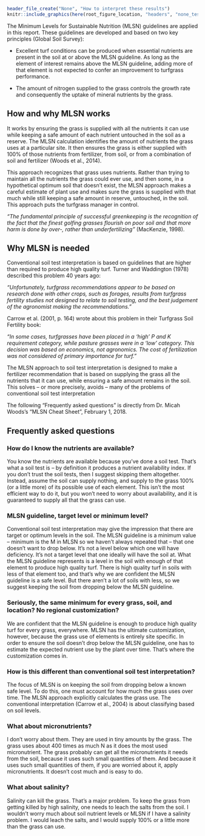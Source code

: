 
```r
header_file_create("None", "How to interpret these results")
knitr::include_graphics(here(root_figure_location, "headers", "none_testing_how_to_interpret_these_results_plot.png"))
```

The Minimum Levels for Sustainable Nutrition (MLSN) guidelines are applied in this report. These guidelines are developed and based on two key principles (Global Soil Survey):


* Excellent turf conditions can be produced when essential nutrients are present in the soil at or above the MLSN guideline. As long as the element of interest remains above the MLSN guideline, adding more of that element is not expected to confer an improvement to turfgrass performance.  

* The amount of nitrogen supplied to the grass controls the growth rate and consequently the uptake of mineral nutrients by the grass.


## How and why MLSN works

It works by ensuring the grass is supplied with all the nutrients it can use while keeping a safe amount of each nutrient untouched in the soil as a reserve. The MLSN calculation identifies the amount of nutrients the grass uses at a particular site. It then ensures the grass is either supplied with 100% of those nutrients from fertilizer, from soil, or from a combination of soil and fertilizer (Woods et al., 2014).


This approach recognizes that grass uses nutrients. Rather than trying to maintain all the nutrients the grass could ever use, and then some, in a hypothetical optimum soil that doesn’t exist, the MLSN approach makes a careful estimate of plant use and makes sure the grass is supplied with that much while still keeping a safe amount in reserve, untouched, in the soil. This approach puts the turfgrass manager in control. 

_“The fundamental principle of successful greenkeeping is the recognition of the fact that the finest golfing grasses flourish on poor soil and that more harm is done by over-, rather than underfertilizing”_ (MacKenzie, 1998). 

## Why MLSN is needed

Conventional soil test interpretation is based on guidelines that are higher than required to produce high quality turf. Turner and Waddington (1978) described this problem 40 years ago: 

_“Unfortunately, turfgrass recommendations appear to be based on research done with other crops, such as forages, results from turfgrass fertility studies not designed to relate to soil testing, and the best judgement of the agronomist making the recommendations.”_

Carrow et al. (2001, p. 164) wrote about this problem in their Turfgrass Soil Fertility book: 

_“In some cases, turfgrasses have been placed in a ‘high’ P and K requirement category, while pasture grasses were in a ‘low’ category. This decision was based on economics, not agronomics. The cost of fertilization was not considered of primary importance for turf.”_

The MLSN approach to soil test interpretation is designed to make a fertilizer recommendation that is based on supplying the grass all the nutrients that it can use, while ensuring a safe amount remains in the soil. This solves – or more precisely, avoids – many of the problems of conventional soil test interpretation

The following “Frequently asked questions” is directly from Dr. Micah Woods’s “MLSN Cheat Sheet”, February 1, 2018.


## Frequently asked questions

### How do I know the nutrients are available?

You know the nutrients are available because you’ve done a soil test. That’s what a soil test is – by definition it produces a nutrient availability index. If you don’t trust the soil tests, then I suggest skipping them altogether. Instead, assume the soil can supply nothing, and supply to the grass 100% (or a little more) of its possible use of each element. This isn’t the most efficient way to do it, but you won’t need to worry about availability, and it is guaranteed to supply all that the grass can use.

### MLSN guideline, target level or minimum level?

Conventional soil test interpretation may give the impression that there are target or optimum levels in the soil. The MLSN guideline is a minimum value – minimum is the M in MLSN so we haven’t always repeated that – that one doesn’t
want to drop below. It’s not a level below which one will have deficiency. It’s not a target level that one ideally will have the soil at. What the MLSN guideline represents is a level in the soil with enough of that element to produce high quality turf. There is high quality turf in soils with less of that element too, and that’s why we are confident the MLSN guideline is a safe level. But there aren’t a lot of soils with less, so we suggest keeping the soil from dropping below the MLSN guideline. 

### Seriously, the same minimum for every grass, soil, and location? No regional customization? 

We are confident that the MLSN guideline is enough to produce high quality turf for every grass, everywhere. MLSN has the ultimate customization, however, because the grass use of elements is entirely site specific. In order to ensure the soil doesn’t drop below the MLSN guideline, one has to estimate the expected nutrient use by the plant over time. That’s where the customization comes in. 

### How is this different than conventional soil test interpretation? 

The focus of MLSN is on keeping the soil from dropping below a known safe level. To do this, one must account for how much the grass uses over time. The MLSN approach explicitly calculates the grass use. The conventional interpretation (Carrow et al., 2004) is about classifying based on soil levels. 

### What about micronutrients?

I don’t worry about them. They are used in tiny amounts by the grass. The grass uses about 400 times as much N as it does the most used micronutrient. The grass probably can get all the micronutrients it needs from the soil, because it uses such small quantities of them. And because it uses such small quantities of them, if you are worried about it, apply micronutrients. It doesn’t cost much and is easy to do. 

### What about salinity?

Salinity can kill the grass. That’s a major problem. To keep the grass from getting killed by high salinity, one needs to leach the salts from the soil. I wouldn’t worry much about soil nutrient levels or MLSN if I have a salinity problem. I would leach the salts, and I would supply 100% or a little more than the grass can use. 
